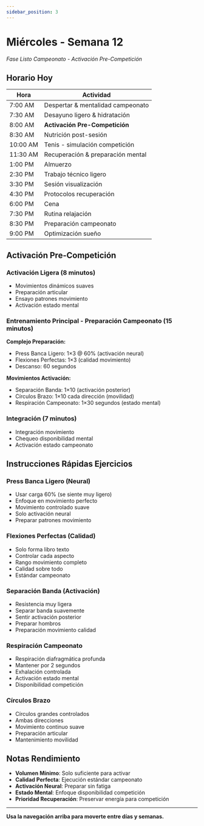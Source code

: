 ```yaml
---
sidebar_position: 3
---
```



<WorkoutNav weekNumber={12} />

# Miércoles - Semana 12

_Fase Listo Campeonato - Activación Pre-Competición_

## Horario Hoy

| Hora | Actividad |
|------|-----------|
| 7:00 AM | Despertar & mentalidad campeonato |
| 7:30 AM | Desayuno ligero & hidratación |
| 8:00 AM | **Activación Pre-Competición** |
| 8:30 AM | Nutrición post-sesión |
| 10:00 AM | Tenis - simulación competición |
| 11:30 AM | Recuperación & preparación mental |
| 1:00 PM | Almuerzo |
| 2:30 PM | Trabajo técnico ligero |
| 3:30 PM | Sesión visualización |
| 4:30 PM | Protocolos recuperación |
| 6:00 PM | Cena |
| 7:30 PM | Rutina relajación |
| 8:30 PM | Preparación campeonato |
| 9:00 PM | Optimización sueño |

## Activación Pre-Competición

### Activación Ligera (8 minutos)
- Movimientos dinámicos suaves
- Preparación articular
- Ensayo patrones movimiento
- Activación estado mental

### Entrenamiento Principal - Preparación Campeonato (15 minutos)

**Complejo Preparación:**
- Press Banca Ligero: 1×3 @ 60% (activación neural)
- Flexiones Perfectas: 1×3 (calidad movimiento)
- Descanso: 60 segundos

**Movimientos Activación:**
- Separación Banda: 1×10 (activación posterior)
- Círculos Brazo: 1×10 cada dirección (movilidad)
- Respiración Campeonato: 1×30 segundos (estado mental)

### Integración (7 minutos)
- Integración movimiento
- Chequeo disponibilidad mental
- Activación estado campeonato

## Instrucciones Rápidas Ejercicios

### Press Banca Ligero (Neural)
- Usar carga 60% (se siente muy ligero)
- Enfoque en movimiento perfecto
- Movimiento controlado suave
- Solo activación neural
- Preparar patrones movimiento

### Flexiones Perfectas (Calidad)
- Solo forma libro texto
- Controlar cada aspecto
- Rango movimiento completo
- Calidad sobre todo
- Estándar campeonato

### Separación Banda (Activación)
- Resistencia muy ligera
- Separar banda suavemente
- Sentir activación posterior
- Preparar hombros
- Preparación movimiento calidad

### Respiración Campeonato
- Respiración diafragmática profunda
- Mantener por 2 segundos
- Exhalación controlada
- Activación estado mental
- Disponibilidad competición

### Círculos Brazo
- Círculos grandes controlados
- Ambas direcciones
- Movimiento continuo suave
- Preparación articular
- Mantenimiento movilidad

## Notas Rendimiento
- **Volumen Mínimo**: Solo suficiente para activar
- **Calidad Perfecta**: Ejecución estándar campeonato
- **Activación Neural**: Preparar sin fatiga
- **Estado Mental**: Enfoque disponibilidad competición
- **Prioridad Recuperación**: Preservar energía para competición

---

**Usa la navegación arriba para moverte entre días y semanas.**